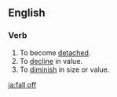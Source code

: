 ==English==

===Verb===
{{en-verb|inf=to [[fall]] [[off]]|falls off|falling off|fell off}}

# To become [[detached]].
# To [[decline]] in value.
# To [[diminish]] in size or value.

[[ja:fall off]]